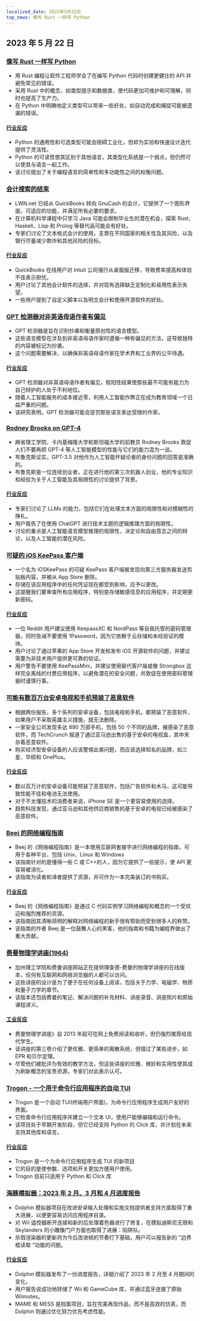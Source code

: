 ```yaml
---
localized_date: 2023年5月22日
top_news: 像写 Rust 一样写 Python
---
```




## 2023 年 5 月 22 日

### [像写 Rust 一样写 Python](https://kobzol.github.io/rust/python/2023/05/20/writing-python-like-its-rust.html)

- 用 Rust 编程让软件工程师学会了在编写 Python 代码时创建更健壮的 API 并避免常见的错误。
- 采用 Rust 中的概念，如类型提示和数据类，使代码更加可维护和可理解，同时也提高了生产力。
- 在 Python 中明确地定义类型可以带来一些好处，如自动完成和捕捉可能被遗漏的错误。

#### [行业反应](http://news.ycombinator.com/item?id=36018621)

- Python 的通用性和可选类型可能会阻碍工业化，但却为实验和快速设计迭代提供了灵活性。
- Python 的可读性使其区别于其他语言，其类型化系统是一个弱点，但仍然可以使其与语言一起工作。
- 该讨论提出了关于编程语言的简单性和多功能性之间的权衡问题。

### [会计搜索的结束](https://lwn.net/Articles/925782/)

- LWN.net 已经从 QuickBooks 转向 GnuCash 的会计，它提供了一个图形界面，可适应的功能，并满足所有必要的要求。
- 在计算机科学课程中只学习 Java 可能会限制毕业生的潜在机会，探索 Rust、Haskell、Lisp 和 Prolog 等替代品可能会有好处。
- 专家们讨论了文本格式会计的使用，支票在不同国家的相关性及其风险，以及银行尽量减少欺诈和其他风险的目标。

#### [行业反应](http://news.ycombinator.com/item?id=36021197)

- QuickBooks 在线用户对 Intuit 公司强行从桌面版迁移，导致费率提高和体验不佳表示担忧。
- 用户讨论了其他会计软件的选择，并对现有选择缺乏定制化和易用性表示失望。
- 一些用户提到了自定义脚本以及明文会计和使用开源软件的好处。

### [GPT 检测器对非英语母语作者有偏见](https://arxiv.org/abs/2304.02819)

- GPT 检测器是旨在识别抄袭和衡量原创性的语言模型。
- 这些语言模型在涉及到非英语母语作家时遵循一种有偏见的方法，这导致独特的内容被标记为抄袭。
- 这个问题需要解决，以确保非英语母语作家在学术界和工业界的公平待遇。

#### [行业反应](http://news.ycombinator.com/item?id=36019580)

- GPT 检测器对非英语母语作者有偏见，假阳性结果使那些最不可能有能力为自己辩护的人处于不利地位。
- 随着人工智能服务的成本接近零，利用人工智能作弊正在成为教育领域一个日益严重的问题。
- 该研究表明，GPT 检测器可能会惩罚那些语言表达受限的作家。

### [Rodney Brooks on GPT-4](https://spectrum.ieee.org/gpt-4-calm-down)

- 麻省理工学院、卡内基梅隆大学和斯坦福大学的前教员 Rodney Brooks 敦促人们不要再把 GPT-4 等人工智能模型的性能与它们的能力混为一谈。
- 布鲁克斯证实，GPT-3.5 对他作为人工智能怀疑论者的身份问题的回答是准确的。
- 布鲁克斯是一位连续创业者，正在进行他的第三次机器人创业，他的专业知识和经验为关于人工智能及其局限性的讨论提供了背景。

#### [行业反应](http://news.ycombinator.com/item?id=36017309)

- 专家们讨论了 LLMs 的能力，包括它们在处理文本方面的局限性和对模糊性的挣扎。
- 用户报告了在使用 ChatGPT 进行技术主题的逻辑推理方面的局限性。
- 讨论的重点是人工智能语言模型推理的局限性，决定论和自由意志之间的辩论，以及人工智能的潜在风险。

### [可疑的 iOS KeePass 客户端](https://old.reddit.com/r/techsupport/comments/13nqarb/suspicious_ios_keepass_client/)

- 一个名为 iOSKeePass 的可疑 KeePass 客户端被发现向第三方服务器发送剪贴板内容，并被从 App Store 删除。
- 存储在该应用程序中的任何凭证现在都受到影响，应予以更改。
- 这提醒我们要审查所有应用程序，特别是存储敏感信息的应用程序，并定期更新密码。

#### [行业反应](http://news.ycombinator.com/item?id=36020196)

- 一位 Reddit 用户建议使用 KeepassXC 和 NordPass 等自我托管的密码管理器，同时告诫不要使用 1Password，因为它依赖于云存储和未经验证的模块。
- 用户讨论了通过苹果的 App Store 开发和发布 iOS 开源软件的问题，并建议需要为非技术用户提供更可靠的验证。
- 用户警告不要使用 KeePassMini，并建议使用替代客户端或像 Strongbox 这样完全离线的付费应用程序，以避免潜在的安全问题，并敦促在使用密码管理器时谨慎行事。

### [可能有数百万台安卓电视和手机预装了恶意软件](https://arstechnica.com/information-technology/2023/05/potentially-millions-of-android-tvs-and-phones-come-with-malware-preinstalled/)

- 根据两份报告，多个系列的安卓设备，包括电视和手机，都预装了恶意软件，如果用户不采取英雄主义措施，就无法删除。
- 一家安全公司发现多达 890 万部手机，包括 50 个不同的品牌，被感染了恶意软件，而 TechCrunch 报道了通过亚马逊出售的基于安卓的电视盒，其中夹杂着恶意软件。
- 购买经济型安卓设备的人应该警惕此类问题，而应该选择知名的品牌，如三星、华硕和 OnePlus。

#### [行业反应](http://news.ycombinator.com/item?id=36020431)

- 数以百万计的安卓设备可能预装了恶意软件，包括广告软件和木马，这可能导致性能不佳和电池无法使用。
- 对于不太懂技术的消费者来说，iPhone SE 是一个更容易使用的选择。
- 趋势科技发现，通过亚马逊和其他供应商销售的基于安卓的电视已经被感染了恶意软件。

### [Beej 的网络编程指南](https://beej.us/guide/bgnet/)

- Beej 的《网络编程指南》是一本使用互联网套接字进行网络编程的指南，可用于各种平台，包括 Unix、Linux 和 Windows
- 该指南针对的是懂得一些 C 或 C++的人，因为它提供了一些提示，使 API 更容易被消化。
- 该指南为读者和译者提供了资源，并可作为一本完美装订的书购买。

#### [行业反应](http://news.ycombinator.com/item?id=36025611)

- Beej 的《网络编程指南》是通过 C 代码实例学习网络编程和概念的一个受欢迎和强烈推荐的资源。
- 该指南因其清晰简明的解释对网络编程的新手很有帮助而受到很多人的称赞。
- 该指南的作者 Beej 是一位鼓舞人心的黑客，他的指南和书籍为编程界做出了重大贡献。

### [费曼物理学讲座(1964)](https://www.feynmanlectures.caltech.edu/)

- 加州理工学院和费曼讲座网站正在提供理查德-费曼的物理学讲座的在线版本，任何有互联网和网络浏览器的人都可以访问。
- 这些讲座的设计是为了便于在任何设备上阅读，包括关于力学、电磁学、物质和量子力学的章节。
- 该版本还包括费曼的笔记、解决问题的补充材料、讲座录音、讲座照片和原始课程讲义。

#### [工业反应](http://news.ycombinator.com/item?id=36017793)

- 费曼物理学讲座》自 2013 年起可在网上免费阅读和收听，但仍强烈推荐给现代学生。
- 该讲座的第三卷介绍了更优雅、更简单的离散系统，但错过了某些进步，如 EPR 和贝尔定理。
- 尽管他们被批评为有效的教学方法，但这些讲座的优雅、微妙和实用性使其成为刷新概念的宝贵资源，专家们对此表示认可。

### [Trogon - 一个用于命令行应用程序的自动 TUI](https://github.com/Textualize/trogon)

- Trogon 是一个自动 TUI(终端用户界面)，为命令行应用程序生成用户友好的界面。
- 它检查命令行应用程序并建立一个文本 UI，使用户能够编辑和运行命令。
- 该项目处于早期开发阶段，但它已经支持 Python 的 Click 库，并计划在未来支持其他库和语言。

#### [行业反应](http://news.ycombinator.com/item?id=36020717)

- Trogon 是一个为命令行应用程序生成 TUI 的新项目
- 它的目的是使参数、选项和开关更加方便用户使用。
- Trogon 目前只适用于 Python 和 Click 库

### [海豚模拟器：2023 年 2 月、3 月和 4 月进度报告](https://dolphin-emu.org/blog/2023/05/21/dolphin-progress-report-february-march-april-2023/)

- Dolphin 模拟器项目在改进安卓输入处理和实施文档提供者支持方面取得了重大进展，以便更容易访问应用程序目录。
- 对 Wii 遥控器断开连接和新的后处理着色器进行了修复，在模拟迪斯尼无限和 Skylanders 的小雕像门户方面也取得了进展：陷阱队。
- 杀戮渲染器的更新将为今后改进帧的节奏打下基础，用户可以报告新的 "边界框读取 "功能的问题。

#### [行业反应](http://news.ycombinator.com/item?id=36019485)

- Dolphin 模拟器发布了一份进度报告，详细介绍了 2023 年 2 月至 4 月期间的变化。
- 用户报告说成功地转储了 Wii 和 GameCube 库，并通过蓝牙连接了原始 Wiimotes。
- MAME 和 MESS 是档案项目，旨在完美再现作品，而不是高效的仿真，而 Dolphin 则通过优化努力优先考虑性能。


